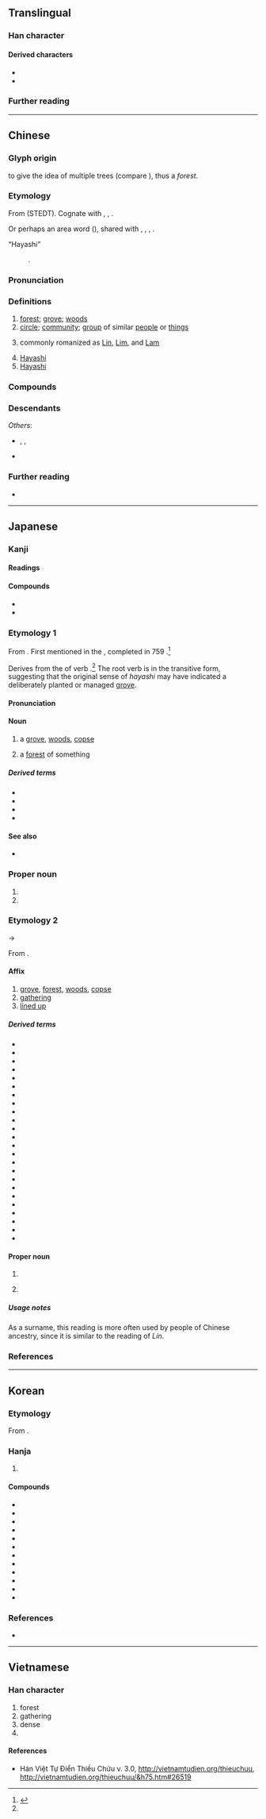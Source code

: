 {{character info}}
{{character info|0xf9f4}}
==Translingual==
{{stroke order|strokes=8}}

===Han character===
{{Han char|rn=75|rad=木|as=04|sn=8|four=44990|canj=DD|ids=⿰木木}}

====Derived characters====
* {{l|mul|[[㑣]], [[啉]], [[𡍚]], [[㛦]], [[崊]], [[㣩]], [[惏]], [[㨆]], [[淋]], [[晽]], [[𦝃]], [[𤊩]], [[琳]], [[䢞]], [[𪾭]], [[碄]], [[綝]]([[𬘭]]), [[諃]], [[𨂕]], [[醂]], [[𧇨]], [[𪳻]], [[𮨭]]([[𬱾]]), [[𣒜]], [[彬]], [[郴]], [[㪔]], [[𬃂]], [[𬃴]], [[䫐]]([[𬃲]]), [[𠓭]], [[冧]], [[𠩵]], [[㚞]], [[㝝]], [[𡹇]], [[麻]], [[𣇰]], [[森]], [[菻]], [[𠄻]], [[痳]], [[罧]], [[𥦝]], [[𪩦]], [[𦋗]], [[箖]], [[𧇃]], [[𤾓]], [[䦥]], [[霖]], [[𧇥]], [[𠐙]], [[𬴫]], [[𪎦]], [[𣟒]]}}
* {{l|mul|[[𣑽]], [[𫦯]], [[㭝]], [[𠵂]], [[埜]], [[梦]], [[𡘽]], [[婪]], [[𡹚]], [[梵]], [[梺]], [[椘]], [[𢛓]], [[𫿱]], [[𣈅]], [[𣓏]], [[𪵝]], [[焚]], [[㷊]], [[棼]], [[棽]], [[棾]], [[𣓕]], [[𣓴]], [[𪲡]], [[𬂽]], [[榃]], [[楚]], [[𥁹]], [[𥓙]], [[禁]], [[𣕯]], [[𣕽]], [[𣕾]], [[𪲵]], [[𫱒]], [[𬃕]], [[𬃚]], [[𧛀]], [[𧩋]], [[𧯴]], [[𧼖]], [[䠂]], [[辳]], [[㯄]], [[𧹫]], [[𪳟]], [[𨨗]], [[樷]], [[㯟]], [[㯬]], [[𪳯]], [[𬄜]], [[檒]]([[𮨴]]), [[𣜕]], [[𨤳]], [[𪳽]], [[𬄰]], [[𩤆]], [[𣝹]], [[㰈]], [[𬷞]], [[麓]], [[𧰔]], [[𬅐]], [[𬅛]], [[𮟝]], [[𣫓]]}}

===Further reading===
{{Han ref|kx=0516.050|dkj=14551|dj=0903.190|hdz=21164.070|uh=6797}}
{{Han ref|uh=F9F4}}

----

==Chinese==
{{zh-forms}}

===Glyph origin===
{{Han etym}}
{{zh-etym-double|木|tree}} to give the idea of multiple trees (compare {{zh-l|*森}}), thus a ''forest''.

===Etymology===
From {{inh|zh|sit-pro|*ram||jungle; forest; country; field}} (STEDT). Cognate with {{och-l|森|forest}}, {{cog|lus|ram||forest; country}}, {{cog|mjw|ram||jungle}}.

Or perhaps an area word ({{zh-ref|Schuessler, 2007}}), shared with {{cog|km|រាម||thick bushy jungle that grows along a stream}}, {{cog|mkh-okm|*rām||inundated forest along a watercourse}}, {{cog|mkh-okm|sarāma ~ sarāṃ||a tract of stunted vegetation}}, {{cog|mnw|ရာံ|tr=rèm|t=copse; patch of woodland}}.
;“Hayashi”
:{{obor|zh|ja|-}} {{ja-r|林|^はやし}}.

===Pronunciation===
{{zh-pron
|m=lín
|ma=LL-Q7850 (zho)-雲角-林.wav
|m-s=
|c=lam4
|c-t=
|g=
|h=pfs=lìm;gd=lim2
|j=ling1
|mb=lâng
|md=
|mn=nâ/lîm
|mn_note=nâ - vernacular; lîm - literary (surname)
|mn-t=na5/lim5
|mn-t_note=na5 - vernacular; lim5 - literary (surname)
|w=3lin
|x=
|mc=y
|oc=y
|cat=n,pn
}}

===Definitions===
{{zh-hanzi}}

# [[forest]]; [[grove]]; [[woods]]
# [[circle]]; [[community]]; [[group]] of similar [[people]] or [[thing]]s
# {{surname|zh|dot=,}} commonly romanized as [[Lin]], [[Lim]], and [[Lam]]
# [[Hayashi]] {{gl|a Japanese surname}}
# [[Hayashi]] {{gl|a Japanese female given name}}

===Compounds===
{{zh-der|森林:forest|少林:Shaolin|吉林:Jilin|林檎|林林總總:numerous; in great abundance|雨林:rainforest|盤尼西林:penicillin|樹林:forest; woods|御林軍:the troops responsible for protecting the capital or the emperor|林業:forestry|林場:forestry center; tree farm|儒林|平地松林|幼學瓊林|少林寺|凡士林|奧林匹克|儒林外史|七林林|北林|字林|何氏語林|保留林|叢林|保林|山林|公有林|丕林島|封山育林|保安林|原始林|少林派|平林|息影林泉|息影園林|城市山林|布魯克林|喬林|中林|上林賦|快活林|壬林|坪林|常綠林|固沙林|原生林|巴林|上林苑|峰林|山林文學|山林屠販|士林|意林|少林拳|哈林式|單純林|寒林|同林鳥|孔林|七留七林|奧林比亞|尸陀林|園林|國有林|刀山劍林|天然林|亭林先生|和林|幼林|布林代數|易林|林蔭蔽天|春林|林子|瓊林宴|林苑|林黛玉|把臂入林|林型|林區|文林|林蔭|林下風致|林浪|槍林彈雨|柏林圍牆|林下風氣|林內鄉|林壑|林薄|林蔭大道|檀林|東林黨|森林法|林口|洛林|林下風範|次生林|福馬林|成材林|林郎|柏林劇團|杉林溪|瓊林玉質|瑤林瓊樹|柏林會議|林梢|氨基比林|林帶|林相|桂林一枝|東柏林|混合林|松林|林表|林宗巾|窮猿投林|窮猿奔林|穆思林|法苑珠林|株林|禁林|永續林|林冲夜奔|禪林|森林浴|碑林|林園大道|石林|成林|林口臺地|盜林|林班|林產|林濤|榛林|林慚澗愧|焚林而畋|林琅|森林學|故林|獨木不林|柏林樂派|柏林|林莽|杏林春暖|瓊林苑|瓊林玉樹|林立|林藪|桂林|東林書院|林投姐|眾議成林|焚林而田|林下|曼陀林|林務|焚林之求|棘林|空林|林杪|林衣|林泉|林地|海防林|格林童話|柏林影展|柏林大學|格林威治|瓊林|池魚林木|書林|水泥叢林|歸林|林邊鄉|武林舊事|林麓|林離|林籟|林無靜樹|林木|林投|林家花園|林園|杏林|西柏林|防風林|綠林|綠林大盜|聲振林木|都柏林|落葉林|造林|迦羅林朝|詩入雞林|藝林|防護林|言談林藪|防霜林|翰林|老林|陰丹士林|綠林好漢|綠林兵|茂林深竹|蜜林檎|舞林高手|芳林|雲林|農林|經濟林|羽林軍|竹林七賢|菲林|黑森林|雲林寺|鶴林玉露|鶴林|道林紙|笑林|醫林改錯|竹林|茂林|竹林之游|阿尼林|防沙林|長林豐草|長林|翰林院|針葉林|野豬林|肉山脯林|遯跡山林|遠遁山林|酒池肉林|詞林紀事|遊樂林|辯圃學林|辭林|馬林巴琴|赤道雨林|羽林|詞林|綠林豪客|綠林起義|紅樹林|楊林溝|小林|柳林|楊林市|繡林|楊林|烏林|團林鋪|澤林|羅克斯普林|竹林橋|丘林|花林寺|楊林橋|茂林修竹|溪林|黑林|林加拉語|楓林上城|林家溪|鳳林|秀林|林邊|杉林|大林|水林|林內|二林|員林|楓林|芎林|克里姆林宮|斯大林|史達林|東林|西林|麗林|林美|格林|錫林郭勒|佳林}}

===Descendants===
{{CJKV||2=りん|3=림|k2=임|4=lâm}}
''Others'':
* {{desc|bor=1|en|Lin}}, {{l|en|Lam}}, {{l|en|Lim}}
* {{desc|bor=1|tl|Lim}}

===Further reading===
* {{thcwd|4208}}

{{topics|zh|Japanese surnames|Japanese female given names}}

----

==Japanese==

===Kanji===
{{ja-kanji|grade=1|rs=木04}}

====Readings====
{{ja-readings
|goon=りん<りん<りむ
|kanon=りん<りん<りむ
|kun=はやし-, おお-い<おほ-い
|nanori=き, きみ, しげ, しげる, とき, ふさ, もと, もり, よし
}}

====Compounds====
* {{ja-r|林%檎|りん%ご|[[apple]]}}
* {{ja-r|少林|^しょうりん}}

===Etymology 1===
{{ja-kanjitab|yomi=k|はやし}}

From {{inh|ja|ojp|sort=はやし|-}}.  First mentioned in the ''{{w|Man'yōshū}}'', completed in 759 {{CE}}.<ref name="KDJ">{{R:Kokugo Dai Jiten}}</ref>

Derives from the {{m|ja|連用形|tr=ren'yōkei||stem or continuative form}} of verb {{m|ja|生やす|tr=hayasu||to [[grow]]}}.<ref name="KDJ"/>  The root verb is in the transitive form, suggesting that the original sense of ''hayashi'' may have indicated a deliberately planted or managed [[grove]].

====Pronunciation====
{{ja-pron|はやし|acc=3|acc_ref=DJR,NHK,SMK5|acc2=0|acc2_ref=DJR,NHK,SMK5}}

====Noun====
{{ja-noun|はやし}}

# {{defdate|from 759}} a [[grove]], [[woods]], [[copse]]
# {{defdate|from 759}} {{lb|ja|sort=はやし|figurative}} a [[forest]] of something

=====Derived terms=====
{{der-top3}}
* {{ja-r|梅%林|うめ%ばやし}}
* {{ja-r|小%林|^こ%ばやし}}
* {{ja-r|竹%林|たけ%ばやし}}
* {{ja-r|松%林|まつ%ばやし}}
{{der-bottom}}

====See also====
* {{ja-r|森|もり|[[forest]]|pos=generally larger than a ''hayashi''}}

===Proper noun===
{{ja-pos|proper|はやし}}

# {{surname|ja|sort=はやし|A=a|nodot=1}}
# {{given name|ja|sort=はやし|female|A=a}}

===Etymology 2===
{{ja-kanjitab|yomi=o|りん}}

{{IPAchar|/rimʉ/}} → {{IPAchar|/riɴ/}}

From {{der|ja|ltc|sort=りん|-}} {{ltc-l|林}}.

====Affix====
{{ja-pos|affix|りん}}

# [[grove]], [[forest]], [[woods]], [[copse]]
# [[gathering]]
# [[line up|lined up]]

=====Derived terms=====
{{der-top3}}
* {{ja-r|林間|りんかん}}
* {{ja-r|林業|りんぎょう}}
* {{ja-r|林道|りんどう}}
* {{ja-r|林%野|りん%や}}
* {{ja-r|林立|りんりつ}}
* {{ja-r|学林|がくりん}}
* {{ja-r|翰林|かんりん}}
* {{ja-r|芸林|げいりん}}
* {{ja-r|原生林|げんせいりん}}
* {{ja-r|混交林|こんこうりん}}
* {{ja-r|山林|さんりん}}
* {{ja-r|辞%林|じ%りん}}
* {{ja-r|樹林|じゅりん}}
* {{ja-r|純林|じゅんりん}}
* {{ja-r|書林|しょりん}}
* {{ja-r|松林|しょうりん}}
* {{ja-r|植林|しょくりん}}
* {{ja-r|僧林|そうりん}}
* {{ja-r|森林|しんりん}}
* {{ja-r|疎%林|そ%りん}}
* {{ja-r|造林|ぞうりん}}
* {{ja-r|竹林|ちくりん}}
* {{ja-r|梅林|ばいりん}}
* {{ja-r|密林|みつりん}}
{{der-bottom}}

====Proper noun====
{{ja-pos|proper|りん}}

# {{surname|ja|sort=りん|A=a|nodot=1}}
# {{lb|ja|rare}} {{given name|ja|sort=りん|female|A=a}}

=====Usage notes=====
As a surname, this reading is more often used by people of Chinese ancestry, since it is similar to the {{ncog|cmn|-}} {{ncog|zh|-}} reading of ''Lín''.

===References===
<references/>

----

==Korean==

===Etymology===
From {{der|ko|ltc|-}} {{ltc-l|林|id=1}}. {{hanja-hunmong|림|lim|地理#상07A}}

===Hanja===
{{ko-hanja-search}}
{{ko-hanja|수풀|림||임}}

# {{hanja form of|[[림]]/[[임]]|[[forest]]}}

====Compounds====
{{der-top3|Compounds}}
* {{ko-l|산림|山林}}
* {{ko-l|삼림|森林}}
* {{ko-l|밀림|密林}}
* {{ko-l|농림|農林}}
* {{ko-l|임업|林業}}
* {{ko-l|수림|樹林}}
* {{ko-l|무림|茂林}}
* {{ko-l|죽림|竹林}}
* {{ko-l|임야|[[forest]] [[land]]; [[woods]] and [[fields]]|林野}}
* {{ko-l|삼림욕|森林浴}}
* {{ko-l|원시림|原始林}}
* {{ko-l|열대우림|熱帶雨林}}
{{der-bottom}}

===References===
* {{R:hanjadoc|4857}}

----

==Vietnamese==

===Han character===
{{vi-readings|readings=lâm,Lâm|rs=木04}}

# forest
# gathering
# dense
# {{surname|vi}}

====References====
* Hán Việt Tự Điển Thiều Chửu v. 3.0, http://vietnamtudien.org/thieuchuu, http://vietnamtudien.org/thieuchuu/&h75.htm#26519